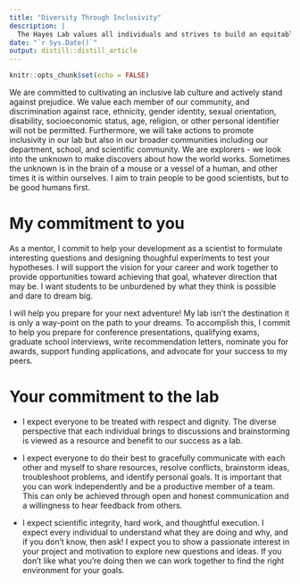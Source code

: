 ```yaml
---
title: "Diversity Through Inclusivity"
description: |
  The Hayes Lab values all individuals and strives to build an equitable research environment to freely explore both science and ourselves.
date: "`r Sys.Date()`"
output: distill::distill_article
---
```


```r
knitr::opts_chunk$set(echo = FALSE)
```

We are committed to cultivating an inclusive lab culture and actively stand against prejudice. We value each member of our community, and discrimination against race, ethnicity, gender identity, sexual orientation, disability, socioeconomic status, age, religion, or other personal identifier will not be permitted. Furthermore, we will take actions to promote inclusivity in our lab but also in our broader communities including our department, school, and scientific community. We are explorers - we look into the unknown to make discovers about how the world works. Sometimes the unknown is in the brain of a mouse or a vessel of a human, and other times it is within ourselves. I aim to train people to be good scientists, but to be good humans first.


# My commitment to you

As a mentor, I commit to help your development as a scientist to formulate interesting questions and designing thoughful experiments to test your hypotheses. I will support the vision for your career and work together to provide opportunities toward achieving that goal, whatever direction that may be. I want students to be unburdened by what they think is possible and dare to dream big. 

I will help you prepare for your next adventure! My lab isn't the destination it is only a way-point on the path to your dreams. To accomplish this, I commit to help you prepare for conference presentations, qualifying exams, graduate school interviews, write recommendation letters, nominate you for awards, support funding applications, and advocate for your success to my peers.


# Your commitment to the lab

- I expect everyone to be treated with respect and dignity. The diverse perspective that each individual brings to discussions and brainstorming is viewed as a resource and benefit to our success as a lab. 

- I expect everyone to do their best to gracefully communicate with each other and myself to share resources, resolve conflicts, brainstorm ideas, troubleshoot problems, and identify personal goals. It is important that you can work independently and be a productive member of a team. This can only be achieved through open and honest communication and a willingness to hear feedback from others.

- I expect scientific integrity, hard work, and thoughtful execution. I expect every individual to understand what they are doing and why, and if you don't know, then ask! I expect you to show a passionate interest in your project and motivation to explore new questions and ideas. If you don't like what you're doing then we can work together to find the right environment for your goals. 
